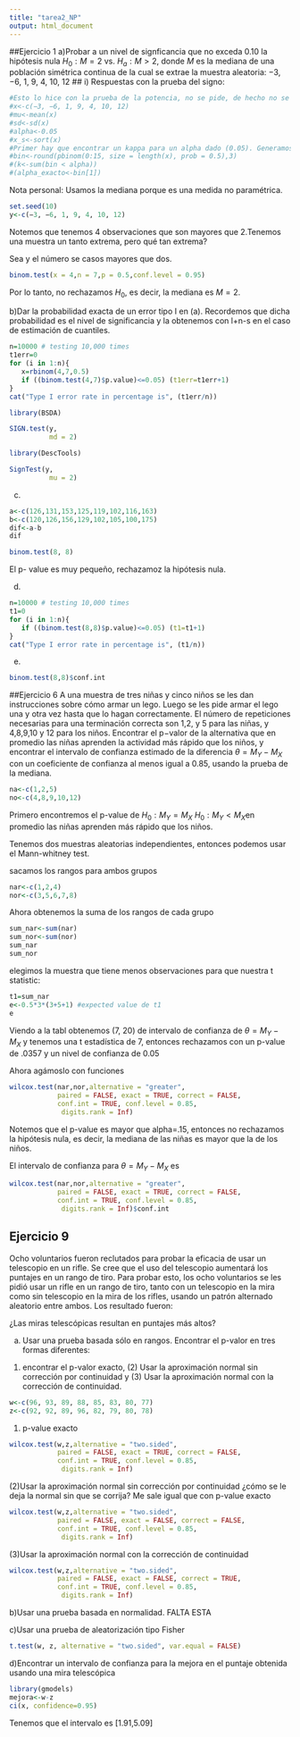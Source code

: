---
title: "tarea2_NP"
output: html_document
---

##Ejercicio 1
a)Probar a un nivel de signficancia que no exceda $0.10$ la hipótesis nula $H_0 : M = 2$ vs.
$H_a : M > 2$, donde $M$ es la mediana de una población simétrica continua de la cual se
extrae la muestra aleatoria:
                                        −3, −6, 1, 9, 4, 10, 12
## i) Respuestas con la prueba del signo:
```{r}
#Esto lo hice con la prueba de la potencia, no se pide, de hecho no se puede sacaar
#x<-c(−3, −6, 1, 9, 4, 10, 12)
#mu<-mean(x)
#sd<-sd(x)
#alpha<-0.05
#x_s<-sort(x)
#Primer hay que encontrar un kappa para un alpha dado (0.05). Generamos una binomial con los parámetros dados
#bin<-round(pbinom(0:15, size = length(x), prob = 0.5),3) 
#(k<-sum(bin < alpha))
#(alpha_exacto<-bin[1])
```
Nota personal: Usamos la mediana porque es una medida no paramétrica.
```{r}
set.seed(10)
y<-c(−3, −6, 1, 9, 4, 10, 12)
```
Notemos que tenemos 4 observaciones que son mayores que 2.Tenemos una muestra un tanto extrema, pero qué tan extrema?

Sea y el número se casos mayores que dos.

```{r}
binom.test(x = 4,n = 7,p = 0.5,conf.level = 0.95) 
```
Por lo tanto, no rechazamos $H_0$, es decir, la mediana es $M=2$.

b)Dar la probabilidad exacta de un error tipo I en (a).
Recordemos que dicha probabilidad es el nivel de significancia y la obtenemos con l+n-s en el caso de estimación de cuantiles.

```{r}
n=10000 # testing 10,000 times
t1err=0
for (i in 1:n){
   x=rbinom(4,7,0.5)
   if ((binom.test(4,7)$p.value)<=0.05) (t1err=t1err+1) 
}
cat("Type I error rate in percentage is", (t1err/n))
```

```{r}
library(BSDA)

SIGN.test(y,
          md = 2)
```

```{r}
library(DescTools)

SignTest(y,
          mu = 2)
```

c)
```{r}
a<-c(126,131,153,125,119,102,116,163)
b<-c(120,126,156,129,102,105,100,175)
dif<-a-b
dif
```

```{r}
binom.test(8, 8) 
```
El p- value es muy pequeño, rechazamoz la hipótesis nula.

d)
```{r}
n=10000 # testing 10,000 times
t1=0
for (i in 1:n){
   if ((binom.test(8,8)$p.value)<=0.05) (t1=t1+1) 
}
cat("Type I error rate in percentage is", (t1/n))
```

e)

```{r}
binom.test(8,8)$conf.int
```

##Ejercicio 6
A una muestra de tres niñas y cinco niños se les dan instrucciones sobre cómo armar un
lego. Luego se les pide armar el lego una y otra vez hasta que lo hagan correctamente.
El número de repeticiones necesarias para una terminación correcta son 1,2, y 5 para
las niñas, y 4,8,9,10 y 12 para los niños. Encontrar el p−valor de la alternativa que en
promedio las niñas aprenden la actividad más rápido que los niños, y encontrar el intervalo
de confianza estimado de la diferencia $\theta = M_Y − M_X$ con un coeficiente de confianza al
menos igual a 0.85, usando la prueba de la mediana.

```{r}
na<-c(1,2,5)
no<-c(4,8,9,10,12)
```
 Primero encontremos el p-value de $H_0:M_Y = M_X$ $H_0:M_Y < M_X$en promedio las niñas aprenden más rápido que los niños.

Tenemos dos muestras aleatorias independientes, entonces podemos usar el Mann-whitney test.

sacamos los rangos para ambos grupos
```{r}
nar<-c(1,2,4)
nor<-c(3,5,6,7,8)
```

Ahora obtenemos la suma de los rangos de cada grupo

```{r}
sum_nar<-sum(nar)
sum_nor<-sum(nor)
sum_nar
sum_nor
```
elegimos la muestra que tiene menos observaciones para que nuestra t statistic:

```{r}
t1=sum_nar
e<-0.5*3*(3+5+1) #expected value de t1
e
```

Viendo a la tabl obtenemos (7, 20) de intervalo de confianza de $\theta = M_Y − M_X$ y tenemos una t estadística de 7, entonces rechazamos con un p-value de .0357 y un nivel de confianza de 0.05

Ahora agámoslo con funciones

```{r}
wilcox.test(nar,nor,alternative = "greater",
            paired = FALSE, exact = TRUE, correct = FALSE,
            conf.int = TRUE, conf.level = 0.85,
             digits.rank = Inf)
```

Notemos que el p-value es mayor que alpha=.15, entonces no rechazamos la hipótesis nula, es decir, la mediana de las niñas es mayor que la de los niños.

El intervalo de confianza para $\theta = M_Y − M_X$ es

```{r}
wilcox.test(nar,nor,alternative = "greater",
            paired = FALSE, exact = TRUE, correct = FALSE,
            conf.int = TRUE, conf.level = 0.85,
             digits.rank = Inf)$conf.int
```

## Ejercicio 9

Ocho voluntarios fueron reclutados para probar la eficacia de usar un telescopio en un
rifle. Se cree que el uso del telescopio aumentará los puntajes en un rango de tiro. Para
probar esto, los ocho voluntarios se les pidió usar un rifle en un rango de tiro, tanto con
un telescopio en la mira como sin telescopio en la mira de los rifles, usando un patrón
alternado aleatorio entre ambos. Los resultado fueron:

¿Las miras telescópicas resultan en puntajes más altos?

a) Usar una prueba basada sólo en rangos. Encontrar el p-valor en tres formas diferentes:
(1) encontrar el p-valor exacto, (2) Usar la aproximación normal sin corrección por
continuidad y (3) Usar la aproximación normal con la corrección de continuidad.


```{r}
w<-c(96, 93, 89, 88, 85, 83, 80, 77)
z<-c(92, 92, 89, 96, 82, 79, 80, 78)
```

(1) p-value exacto
```{r}
wilcox.test(w,z,alternative = "two.sided",
            paired = FALSE, exact = TRUE, correct = FALSE,
            conf.int = TRUE, conf.level = 0.85,
             digits.rank = Inf)
```

(2)Usar la aproximación normal sin corrección por continuidad ¿cómo se le deja la normal sin que se corrija? Me sale igual que con p-value exacto

```{r}
wilcox.test(w,z,alternative = "two.sided",
            paired = FALSE, exact = FALSE, correct = FALSE,
            conf.int = TRUE, conf.level = 0.85,
             digits.rank = Inf)
```

(3)Usar la aproximación normal con la corrección de continuidad
```{r}
wilcox.test(w,z,alternative = "two.sided",
            paired = FALSE, exact = FALSE, correct = TRUE,
            conf.int = TRUE, conf.level = 0.85,
             digits.rank = Inf)
```

b)Usar una prueba basada en normalidad. FALTA ESTA



c)Usar una prueba de aleatorización tipo Fisher

```{r}
t.test(w, z, alternative = "two.sided", var.equal = FALSE)
```


d)Encontrar un intervalo de confianza para la mejora en el puntaje obtenida usando una
mira telescópica
```{r}
library(gmodels)
mejora<-w-z
ci(x, confidence=0.95)
```
Tenemos que el intervalo es [1.91,5.09]




